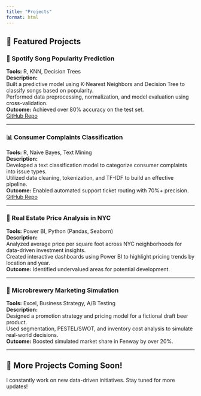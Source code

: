 ```yaml
---
title: "Projects"
format: html
---
```


## 🧠 Featured Projects

### 🎵 Spotify Song Popularity Prediction
**Tools:** R, KNN, Decision Trees  
**Description:**  
Built a predictive model using K-Nearest Neighbors and Decision Tree to classify songs based on popularity.  
Performed data preprocessing, normalization, and model evaluation using cross-validation.  
**Outcome:** Achieved over 80% accuracy on the test set.  
[GitHub Repo](https://github.com/your-username/spotify-knn-project)

---

### 📊 Consumer Complaints Classification
**Tools:** R, Naive Bayes, Text Mining  
**Description:**  
Developed a text classification model to categorize consumer complaints into issue types.  
Utilized data cleaning, tokenization, and TF-IDF to build an effective pipeline.  
**Outcome:** Enabled automated support ticket routing with 70%+ precision.  
[GitHub Repo](https://github.com/your-username/complaints-naivebayes)

---

### 🌇 Real Estate Price Analysis in NYC
**Tools:** Power BI, Python (Pandas, Seaborn)  
**Description:**  
Analyzed average price per square foot across NYC neighborhoods for data-driven investment insights.  
Created interactive dashboards using Power BI to highlight pricing trends by location and year.  
**Outcome:** Identified undervalued areas for potential development.

---

### 🍺 Microbrewery Marketing Simulation
**Tools:** Excel, Business Strategy, A/B Testing  
**Description:**  
Designed a promotion strategy and pricing model for a fictional draft beer product.  
Used segmentation, PESTEL/SWOT, and inventory cost analysis to simulate real-world decisions.  
**Outcome:** Boosted simulated market share in Fenway by over 20%.

---

## 🧪 More Projects Coming Soon!

I constantly work on new data-driven initiatives. Stay tuned for more updates!
